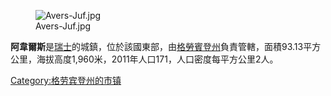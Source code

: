 [[Image:Avers-Juf.jpg|right]]

'''阿韋爾斯'''是[[瑞士|瑞士]]的城鎮，位於該國東部，由[[格勞賓登州|格勞賓登州]]負責管轄，面積93.13平方公里，海拔高度1,960米，2011年人口171，人口密度每平方公里2人。

{{Switzerland-geo-stub}}
[[Category:格劳宾登州的市镇|Category:格劳宾登州的市镇]]
